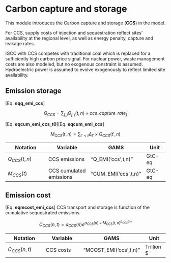# Carbon capture and storage

This module introduces the Carbon capture and storage (**CCS**) in the model.

For CCS, supply costs of injection and sequestration reflect sites’
availability at the regional level,
as well as energy penalty, capture and leakage rates.

IGCC with CCS competes with traditional coal which is replaced for
a sufficiently high carbon price signal.
For nuclear power, waste management costs are also modeled,
but no exogenous constraint is assumed.
Hydroelectric power is assumed to evolve exogenously to reflect
limited site availability. 

## Emission storage

[Eq. **eqq_emi_ccs**]

$$
    Q_{CCS} = \sum_{f,j} Q_{f,j}(t,n) \times ccs\_capture\_rate_f
$$

[Eq. **eqcum_emi_ccs_t0**][Eq. **eqcum_emi_ccs**]

$$
    M_{CCS}(t,n) = \sum_{t'<t} \Delta_{t'} \times Q_{CCS}(t',n)
$$

 | Notation       | Variable                | GAMS                       | Unit   | 
 | --------       | --------                | ----                       | ----   | 
 | $Q_{CCS}(t,n)$ | CCS emissions           | "Q_EMI('ccs',t,n)"   | GtC-eq | 
 | $M_{CCS}(t)$   | CCS cumulated emissions | "CUM_EMI('ccs',t,n)" | GtC-eq | 

## Emission cost

[Eq. **eqmcost_emi_ccs**]
CCS transport and storage is function of the cumulative sequestrated emissions. 

$$
    C_{CCS}(n,t) = a_{CCS}(n) e^{\alpha_{CCS}(n) \times M_{CCS}(t,n)^{\beta_{CCS}(n)}}
$$

 | Notation       | Variable  | GAMS                         | Unit       | 
 | --------       | --------  | ----                         | ----       | 
 | $C_{CCS}(n,t)$ | CCS costs | "MCOST_EMI('ccs',t,n)" | Trillion $ | 

